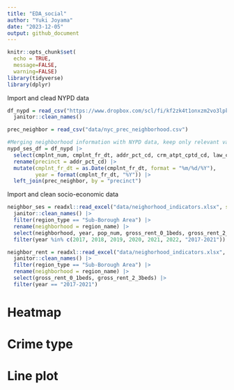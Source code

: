 ```yaml
---
title: "EDA_social"
author: "Yuki Joyama"
date: "2023-12-05"
output: github_document
---
```


```r
knitr::opts_chunk$set(
  echo = TRUE,
  message=FALSE,
  warning=FALSE)
library(tidyverse)
library(dplyr)
```

Import and clead NYPD data
```r
df_nypd = read_csv("https://www.dropbox.com/scl/fi/kf2zk4t1onxzm2vo3lpkq/NYPD_Complaint_Data_Historic.csv?rlkey=ly36vi9v66sno80eir6rohlwn&dl=1", na = "(null)") |> # some values are coded as "(null)" in the df; rewrite them as NA
  janitor::clean_names() 

prec_neighbor = read_csv("data/nyc_prec_neighborhood.csv")

#Merging neighborhood information with NYPD data, keep only relevant variables
nypd_ses_df = df_nypd |> 
  select(cmplnt_num, cmplnt_fr_dt, addr_pct_cd, crm_atpt_cptd_cd, law_cat_cd, boro_nm, susp_age_group, susp_race, susp_sex, vic_age_group, vic_race, vic_sex, ofns_desc, pd_desc) |> 
  rename(precinct = addr_pct_cd) |> 
  mutate(cmplnt_fr_dt = as.Date(cmplnt_fr_dt, format = "%m/%d/%Y"),
         year = format(cmplnt_fr_dt, "%Y")) |> 
  left_join(prec_neighbor, by = "precinct")
```

Import and clean socio-economic data
```r
neighbor_ses = readxl::read_excel("data/neighorhood_indicators.xlsx", sheet = "Data") |> 
  janitor::clean_names() |> 
  filter(region_type == "Sub-Borough Area") |> 
  rename(neighborhood = region_name) |> 
  select(neighborhood, year, pop_num, gross_rent_0_1beds, gross_rent_2_3beds, hh_inc_med_adj, pop16_unemp_pct, pop_edu_collp_pct, pop_edu_nohs_pct, pop_pov_pct, pop_race_asian_pct, pop_race_black_pct, pop_race_hisp_pct, pop_race_white_pct, pop_foreign_pct) |> 
  filter(year %in% c(2017, 2018, 2019, 2020, 2021, 2022, "2017-2021"))

neighbor_rent = readxl::read_excel("data/neighorhood_indicators.xlsx", sheet = "Data") |> 
  janitor::clean_names() |> 
  filter(region_type == "Sub-Borough Area") |> 
  rename(neighborhood = region_name) |> 
  select(gross_rent_0_1beds, gross_rent_2_3beds) |> 
  filter(year == "2017-2021")
```

# Heatmap






# Crime type 






# Line plot







